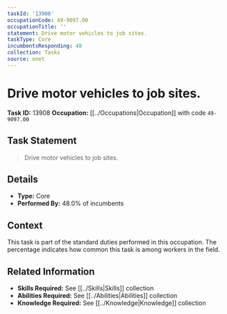 ```yaml
---
taskId: '13908'
occupationCode: 49-9097.00
occupationTitle: ''
statement: Drive motor vehicles to job sites.
taskType: Core
incumbentsResponding: 48
collection: Tasks
source: onet
---
```

# Drive motor vehicles to job sites.

**Task ID:** 13908
**Occupation:** [[../Occupations|Occupation]] with code `49-9097.00`

## Task Statement

> Drive motor vehicles to job sites.

## Details

- **Type:** Core
- **Performed By:** 48.0% of incumbents

## Context

This task is part of the standard duties performed in this occupation. The percentage indicates how common this task is among workers in the field.

## Related Information

- **Skills Required:** See [[../Skills|Skills]] collection
- **Abilities Required:** See [[../Abilities|Abilities]] collection
- **Knowledge Required:** See [[../Knowledge|Knowledge]] collection
